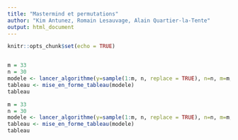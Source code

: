 ```yaml
---
title: "Mastermind et permutations"
author: "Kim Antunez, Romain Lesauvage, Alain Quartier-la-Tente"
output: html_document
---
```


```r
knitr::opts_chunk$set(echo = TRUE)
```


```r
```




```r
m = 33
n = 30
modele <- lancer_algorithme(y=sample(1:m, n, replace = TRUE), n=n, m=m,maxIters=100,stop_d=TRUE,avec_remise = TRUE)
tableau <- mise_en_forme_tableau(modele)
tableau
```

```r
m = 33
n = 30
modele <- lancer_algorithme(y=sample(1:m, n, replace = TRUE), n=n, m=m,maxIters=100,stop_d=TRUE,avec_remise = FALSE)
tableau <- mise_en_forme_tableau(modele)
tableau
```
